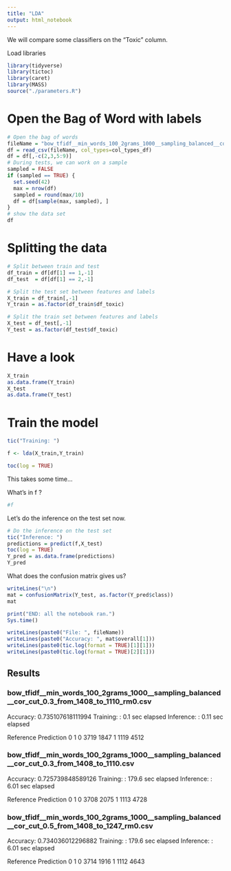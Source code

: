 ```yaml
---
title: "LDA"
output: html_notebook
---
```



We will compare some classifiers on the "Toxic" column.

Load libraries

```r
library(tidyverse)
library(tictoc)
library(caret)
library(MASS)
source("./parameters.R")
```


# Open the Bag of Word with labels

```r
# Open the bag of words
fileName = "bow_tfidf__min_words_100_2grams_1000__sampling_balanced__cor_cut_0.5_from_1408_to_1247_rm0.csv"
df = read_csv(fileName, col_types=col_types_df)
df = df[,-c(2,3,5:9)]
# During tests, we can work on a sample
sampled = FALSE
if (sampled == TRUE) {
  set.seed(42)
  max = nrow(df)
  sampled = round(max/10)
  df = df[sample(max, sampled), ]
}
# show the data set
df
```


# Splitting the data

```r
# Split between train and test
df_train = df[df[1] == 1,-1]
df_test  = df[df[1] == 2,-1]

# Split the test set between features and labels
X_train = df_train[,-1]
Y_train = as.factor(df_train$df_toxic)

# Split the train set between features and labels
X_test = df_test[,-1]
Y_test = as.factor(df_test$df_toxic)
```

# Have a look

```r
X_train
as.data.frame(Y_train) 
X_test
as.data.frame(Y_test)
```


# Train the model

```r
tic("Training: ")

f <- lda(X_train,Y_train)

toc(log = TRUE)
```
This takes some time...

What's in f ?

```r
#f
```


Let's do the inference on the test set now.

```r
# Do the inference on the test set
tic("Inference: ")
predictions = predict(f,X_test)
toc(log = TRUE)
Y_pred = as.data.frame(predictions)
Y_pred
```


What does the confusion matrix gives us?

```r
writeLines("\n")
mat = confusionMatrix(Y_test, as.factor(Y_pred$class))
mat
```

```r
print("END: all the notebook ran.")
Sys.time()

writeLines(paste0("File: ", fileName))
writeLines(paste0("Accuracy: ", mat$overall[1]))
writeLines(paste0(tic.log(format = TRUE)[1][1]))
writeLines(paste0(tic.log(format = TRUE)[2][1]))
```

## Results

### bow_tfidf__min_words_100_2grams_1000__sampling_balanced__cor_cut_0.3_from_1408_to_1110_rm0.csv

Accuracy: 0.735107618111994
Training: : 0.1 sec elapsed
Inference: : 0.11 sec elapsed

Reference
Prediction    0    1
         0 3719 1847
         1 1119 4512
         
### bow_tfidf__min_words_100_2grams_1000__sampling_balanced__cor_cut_0.3_from_1408_to_1110.csv

Accuracy: 0.725739848589126
Training: : 179.6 sec elapsed
Inference: : 6.01 sec elapsed

Reference
Prediction    0    1
         0 3708 2075
         1 1113 4728
         
         
### bow_tfidf__min_words_100_2grams_1000__sampling_balanced__cor_cut_0.5_from_1408_to_1247_rm0.csv

Accuracy: 0.734036012296882
Training: : 179.6 sec elapsed
Inference: : 6.01 sec elapsed

Reference
Prediction    0    1
         0 3714 1916
         1 1112 4643